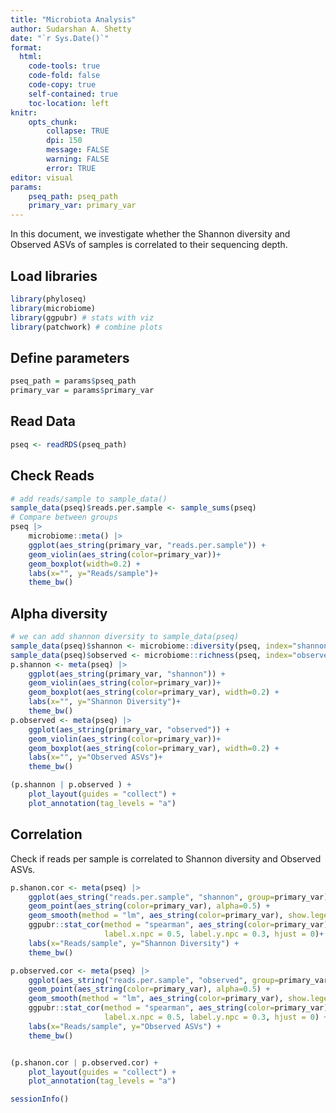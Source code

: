 ```yaml
---
title: "Microbiota Analysis"
author: Sudarshan A. Shetty
date: "`r Sys.Date()`"
format:
  html:
    code-tools: true
    code-fold: false
    code-copy: true
    self-contained: true
    toc-location: left
knitr: 
    opts_chunk: 
        collapse: TRUE
        dpi: 150
        message: FALSE
        warning: FALSE
        error: TRUE
editor: visual
params:
    pseq_path: pseq_path
    primary_var: primary_var
---
```


In this document, we investigate whether the Shannon diversity and Observed ASVs of samples is correlated to their sequencing depth.  

## Load libraries

```r
library(phyloseq)
library(microbiome)
library(ggpubr) # stats with viz
library(patchwork) # combine plots 
```

## Define parameters

```r
pseq_path = params$pseq_path
primary_var = params$primary_var
```

## Read Data

```r
pseq <- readRDS(pseq_path)
```

## Check Reads

```r
# add reads/sample to sample_data()
sample_data(pseq)$reads.per.sample <- sample_sums(pseq)
# Compare between groups
pseq |> 
    microbiome::meta() |> 
    ggplot(aes_string(primary_var, "reads.per.sample")) +
    geom_violin(aes_string(color=primary_var))+
    geom_boxplot(width=0.2) +
    labs(x="", y="Reads/sample")+
    theme_bw()
```


## Alpha diversity

```r
# we can add shannon diversity to sample_data(pseq)
sample_data(pseq)$shannon <- microbiome::diversity(pseq, index="shannon")[,1]
sample_data(pseq)$observed <- microbiome::richness(pseq, index="observed")[,1]
p.shannon <- meta(pseq) |> 
    ggplot(aes_string(primary_var, "shannon")) +
    geom_violin(aes_string(color=primary_var))+
    geom_boxplot(aes_string(color=primary_var), width=0.2) +
    labs(x="", y="Shannon Diversity")+
    theme_bw()
p.observed <- meta(pseq) |> 
    ggplot(aes_string(primary_var, "observed")) +
    geom_violin(aes_string(color=primary_var))+
    geom_boxplot(aes_string(color=primary_var), width=0.2) +
    labs(x="", y="Observed ASVs")+
    theme_bw()

(p.shannon | p.observed ) + 
    plot_layout(guides = "collect") +
    plot_annotation(tag_levels = "a")
```

## Correlation

Check if reads per sample is correlated to Shannon diversity and Observed ASVs.  

```r
p.shanon.cor <- meta(pseq) |> 
    ggplot(aes_string("reads.per.sample", "shannon", group=primary_var)) +
    geom_point(aes_string(color=primary_var), alpha=0.5) +
    geom_smooth(method = "lm", aes_string(color=primary_var), show.legend = FALSE) +
    ggpubr::stat_cor(method = "spearman", aes_string(color=primary_var), show.legend = FALSE,
                     label.x.npc = 0.5, label.y.npc = 0.3, hjust = 0)+
    labs(x="Reads/sample", y="Shannon Diversity") +
    theme_bw() 

p.observed.cor <- meta(pseq) |> 
    ggplot(aes_string("reads.per.sample", "observed", group=primary_var)) +
    geom_point(aes_string(color=primary_var), alpha=0.5) +
    geom_smooth(method = "lm", aes_string(color=primary_var), show.legend = FALSE) +
    ggpubr::stat_cor(method = "spearman", aes_string(color=primary_var), show.legend = FALSE,
                     label.x.npc = 0.5, label.y.npc = 0.3, hjust = 0) +
    labs(x="Reads/sample", y="Observed ASVs") +
    theme_bw() 


(p.shanon.cor | p.observed.cor) + 
    plot_layout(guides = "collect") +
    plot_annotation(tag_levels = "a")
```


```r
sessionInfo()
```

